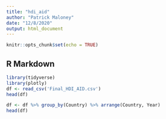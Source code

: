 ---
title: "hdi_aid"
author: "Patrick Maloney"
date: "12/8/2020"
output: html_document
---

```{r setup, include=FALSE}
knitr::opts_chunk$set(echo = TRUE)
```

## R Markdown
```{r}
library(tidyverse)
library(plotly)
df <- read_csv('Final_HDI_AID.csv')
head(df)

df <- df %>% group_by(Country) %>% arrange(Country, Year)
head(df)

```

```{r}

```